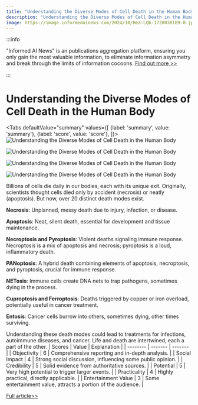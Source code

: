 ```yaml
---
title: "Understanding the Diverse Modes of Cell Death in the Human Body"
description: "Understanding the Diverse Modes of Cell Death in the Human Body"
image: https://image.informedainews.com/2024/10/Hea-LQb-1728038189-0.jpg
---
```



:::info

"Informed AI News" is an publications aggregation platform, ensuring you only gain the most valuable information, to eliminate information asymmetry and break through the limits of information cocoons.  [Find out more >>](/)

:::

# Understanding the Diverse Modes of Cell Death in the Human Body


<Tabs
	defaultValue="summary"
	values={[
	{label: 'summary', value: 'summary'},
	{label: 'score', value: 'score'},
]}>
<TabItem value="summary">
<img
  src="https://image.informedainews.com/2024/10/Hea-LQb-1728038189-0.jpg"
  alt="Understanding the Diverse Modes of Cell Death in the Human Body"
/>

<img
  src="https://image.informedainews.com/2024/10/Hea-mvW-1728038189-1.jpg"
  alt="Understanding the Diverse Modes of Cell Death in the Human Body"
/>

<img
  src="https://image.informedainews.com/2024/10/Hea-Ap3-1728038189-2.jpg"
  alt="Understanding the Diverse Modes of Cell Death in the Human Body"
/>

<img
  src="https://image.informedainews.com/2024/10/Hea-bQJ-1728038189-3.jpg"
  alt="Understanding the Diverse Modes of Cell Death in the Human Body"
/>



Billions of cells die daily in our bodies, each with its unique exit. Originally, scientists thought cells died only by accident (necrosis) or neatly (apoptosis). But now, over 20 distinct death modes exist.

**Necrosis**: Unplanned, messy death due to injury, infection, or disease.

**Apoptosis**: Neat, silent death, essential for development and tissue maintenance.

**Necroptosis and Pyroptosis**: Violent deaths signaling immune response. Necroptosis is a mix of apoptosis and necrosis; pyroptosis is a loud, inflammatory death.

**PANoptosis**: A hybrid death combining elements of apoptosis, necroptosis, and pyroptosis, crucial for immune response.

**NETosis**: Immune cells create DNA nets to trap pathogens, sometimes dying in the process.

**Cuproptosis and Ferroptosis**: Deaths triggered by copper or iron overload, potentially useful in cancer treatment.

**Entosis**: Cancer cells burrow into others, sometimes dying, other times surviving.

Understanding these death modes could lead to treatments for infections, autoimmune diseases, and cancer. Life and death are intertwined, each a part of the other.
</TabItem>
<TabItem value="score">
	| Scores     | Value   | Explanation |
	| -------- | ------- | ------- |
	| Objectivity  | 6    | Comprehensive reporting and in-depth analysis.    |
	| Social Impact | 4     | Strong social discussion, influencing some public opinion.    |
	| Credibility    | 5    | Solid evidence from authoritative sources.    |
	| Potential    | 5    | Very high potential to trigger larger events.    |
	| Practicality    | 4    | Highly practical, directly applicable.    |
	| Entertainment Value    | 3    | Some entertainment value, attracts a portion of the audience.    |
</TabItem>
</Tabs>

[Full article>>](https://nautil.us/your-cells-are-dying-all-the-time-913664/)
